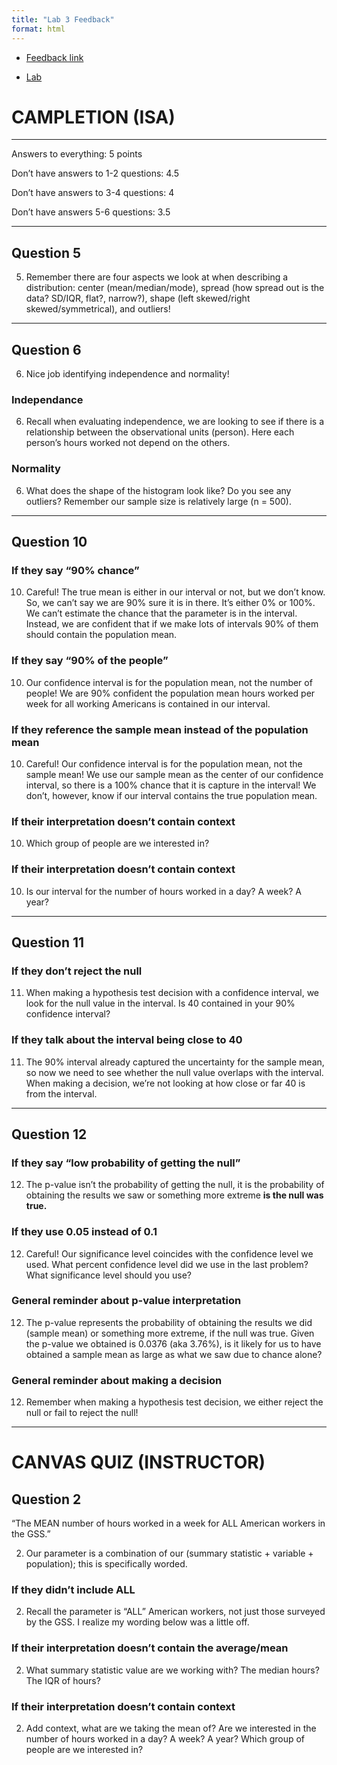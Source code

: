 ```yaml
---
title: "Lab 3 Feedback"
format: html
---
```


+ [Feedback link](https://earobinson95.github.io/218-03-lab-one-mean-inference/lab3_feedback.html)

+ [Lab](https://earobinson95.github.io/218-03-lab-one-mean-inference/one_mean_inference.pdf)


# CAMPLETION (ISA)

---

Answers to everything: 5 points

Don't have answers to 1-2 questions: 4.5 

Don't have answers to 3-4 questions: 4

Don't have answers 5-6 questions: 3.5

---

## Question 5

(5) Remember there are four aspects we look at when describing a distribution: center (mean/median/mode), spread (how spread out is the data? SD/IQR, flat?, narrow?), shape (left skewed/right skewed/symmetrical), and outliers!

---

## Question 6

(6) Nice job identifying independence and normality!

### Independance

(6) Recall when evaluating independence, we are looking to see if there is a relationship between the observational units (person). Here each person's hours worked not depend on the others.

### Normality

(6) What does the shape of the histogram look like? Do you see any outliers? Remember our sample size is relatively large (n = 500). 

---

## Question 10

### If they say "90% chance"

(10) Careful! The true mean is either in our interval or not, but we don't know. So, we can't say we are 90% sure it is in there. It's either 0% or 100%. We can't estimate the chance that the parameter is in the interval. Instead, we are confident that if we make lots of intervals 90% of them should contain the
population mean.

### If they say "90% of the people"

(10) Our confidence interval is for the population mean, not the number of people!
We are 90% confident the population mean hours worked per week for all working Americans is contained in our interval.

### If they reference the sample mean instead of the population mean

(10) Careful! Our confidence interval is for the population mean, not the sample mean! We use our sample mean as the center of our confidence interval, so there
is a 100% chance that it is capture in the interval! We don't, however, know if
our interval contains the true population mean.

### If their interpretation doesn't contain context

(10) Which group of people are we interested in?

### If their interpretation doesn't contain context

(10) Is our interval for the number of hours worked in a day? A week? A year?

---

## Question 11

### If they don't reject the null

(11) When making a hypothesis test decision with a confidence interval, we look for the null value in the interval. Is 40 contained in your 90% confidence interval?

### If they talk about the interval being close to 40

(11) The 90% interval already captured the uncertainty for the sample mean, so now we need to see whether the null value overlaps with the interval. When making a decision, we're not looking at how close or far 40 is from the interval.

---

## Question 12

### If they say "low probability of getting the null"

(12) The p-value isn't the probability of getting the null, it is the probability of obtaining the results we saw or something more extreme **is the null was true.**

### If they use 0.05 instead of 0.1

(12) Careful! Our significance level coincides with the confidence level we used. What percent confidence level did we use in the last problem? What significance level should you use?

### General reminder about p-value interpretation

(12) The p-value represents the probability of obtaining the results we did (sample mean) or something more extreme, if the null was true. Given the p-value we obtained is 0.0376 (aka 3.76%), is it likely for us to have obtained a sample mean as large as what we saw due to chance alone?

### General reminder about making a decision

(12) Remember when making a hypothesis test decision, we either reject the null or fail to reject the null!

---

# CANVAS QUIZ (INSTRUCTOR)

## Question 2

"The MEAN number of hours worked in a week for ALL American workers in the GSS."

(2) Our parameter is a combination of our (summary statistic + variable + population); this is specifically worded. 

### If they didn't include ALL 

(2) Recall the parameter is "ALL" American workers, not just those surveyed by the GSS. I realize my wording below was a little off.

### If their interpretation doesn't contain the average/mean

(2) What summary statistic value are we working with? The median hours? The IQR of hours?

### If their interpretation doesn't contain context

(2) Add context, what are we taking the mean of? Are we interested in the number of hours worked in a day? A week? A year? Which group of people are we interested in?

